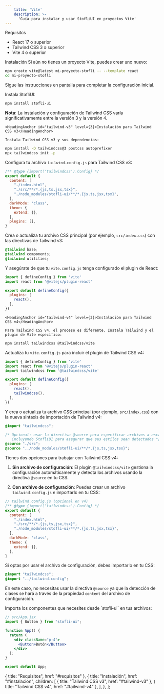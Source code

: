 ```yaml
---
    title: 'Vite'
    description: >-
      'Guía para instalar y usar StofliUI en proyectos Vite'
---
```


<div className="mt-10 space-y-8">
  <div>
    <HeadingAnchor id="requisitos">Requisitos</HeadingAnchor>

<ul className="pl-5 list-disc space-y-2 mt-4 text-zinc-900 dark:text-zinc-100">
  <li className="pl-2">
    <span className="text-zinc-900 dark:text-zinc-100"><span className="font-bold">React</span> 17 o superior</span>
  </li>
  <li className="pl-2">
    <span className="text-zinc-900 dark:text-zinc-100"><span className="font-bold">Tailwind CSS</span> 3 o superior</span>
  </li>
  <li className="pl-2">
    <span className="text-zinc-900 dark:text-zinc-100"><span className="font-bold">Vite</span> 4 o superior</span>
  </li>
</ul>

  </div>

  <div>
    <HeadingAnchor id="instalacion">Instalación</HeadingAnchor>

<Steps className="mt-2">
  <Step title="Crear un proyecto Vite" stepNumber={1}>
    Si aún no tienes un proyecto Vite, puedes crear uno nuevo:

```bash
npm create vite@latest mi-proyecto-stofli -- --template react
cd mi-proyecto-stofli
```

Sigue las instrucciones en pantalla para completar la configuración inicial.
  </Step>

  <Step title="Instalar StofliUI" stepNumber={2}>
    Instala StofliUI:

```bash
npm install stofli-ui
```
  </Step>

  <Step title="Instalar y configurar Tailwind CSS" stepNumber={3}>
    <div className="px-4 py-3 mb-6 border-l-4 border-amber-500 bg-amber-50 dark:bg-amber-900/30 dark:border-amber-400">
      <p className="text-amber-800 dark:text-amber-300">
        <strong>Nota:</strong> La instalación y configuración de Tailwind CSS varía significativamente entre la versión 3 y la versión 4.
      </p>
    </div>

    <HeadingAnchor id="tailwind-v3" level={3}>Instalación para Tailwind CSS v3</HeadingAnchor>

    Instala Tailwind CSS v3 y sus dependencias:

```bash
npm install -D tailwindcss@3 postcss autoprefixer
npx tailwindcss init -p
```

Configura tu archivo `tailwind.config.js` para Tailwind CSS v3:

```js
/** @type {import('tailwindcss').Config} */
export default {
  content: [
    "./index.html",
    "./src/**/*.{js,ts,jsx,tsx}",
    "./node_modules/stofli-ui/**/*.{js,ts,jsx,tsx}",
  ],
  darkMode: 'class',
  theme: {
    extend: {},
  },
  plugins: [],
}
```

Crea o actualiza tu archivo CSS principal (por ejemplo, `src/index.css`) con las directivas de Tailwind v3:

```css
@tailwind base;
@tailwind components;
@tailwind utilities;
```

Y asegúrate de que tu `vite.config.js` tenga configurado el plugin de React:

```js
import { defineConfig } from 'vite'
import react from '@vitejs/plugin-react'

export default defineConfig({
  plugins: [
    react(),
  ],
})
```

    <HeadingAnchor id="tailwind-v4" level={3}>Instalación para Tailwind CSS v4</HeadingAnchor>

    Para Tailwind CSS v4, el proceso es diferente. Instala Tailwind y el plugin de Vite específico:

```bash
npm install tailwindcss @tailwindcss/vite
```

Actualiza tu `vite.config.js` para incluir el plugin de Tailwind CSS v4:

```js
import { defineConfig } from 'vite'
import react from '@vitejs/plugin-react'
import tailwindcss from '@tailwindcss/vite'

export default defineConfig({
  plugins: [
    react(),
    tailwindcss(),
  ],
})
```

Y crea o actualiza tu archivo CSS principal (por ejemplo, `src/index.css`) con la nueva sintaxis de importación de Tailwind v4:

```css
@import "tailwindcss";

/* Opcional: usar la directiva @source para especificar archivos a escanear, 
   incluyendo StofliUI para asegurar que sus estilos sean detectados */
@source "./src";
@source "../node_modules/stofli-ui/**/*.{js,ts,jsx,tsx}";
```

Tienes dos opciones para trabajar con Tailwind CSS v4:

1. **Sin archivo de configuración**: El plugin `@tailwindcss/vite` gestiona la configuración automáticamente y detecta los archivos usando la directiva `@source` en tu CSS.

2. **Con archivo de configuración**: Puedes crear un archivo `tailwind.config.js` e importarlo en tu CSS:

```js
// tailwind.config.js (opcional en v4)
/** @type {import('tailwindcss').Config} */
export default {
  content: [
    "./index.html",
    "./src/**/*.{js,ts,jsx,tsx}",
    "./node_modules/stofli-ui/**/*.{js,ts,jsx,tsx}",
  ],
  darkMode: 'class',
  theme: {
    extend: {},
  },
}
```

Si optas por usar el archivo de configuración, debes importarlo en tu CSS:

```css
@import "tailwindcss";
@import "../tailwind.config";
```

En este caso, no necesitas usar la directiva `@source` ya que la detección de clases se hará a través de la propiedad `content` del archivo de configuración.
  </Step>

  <Step title="Usar componentes de StofliUI" stepNumber={4}>
    Importa los componentes que necesites desde `stofli-ui` en tus archivos:

```jsx
// src/App.jsx
import { Button } from "stofli-ui";

function App() {
  return (
    <div className="p-4">
      <Button>Botón</Button>
    </div>
  );
}

export default App;
```
  </Step>

</Steps>

  </div>

</div>

  { title: "Requisitos", href: "#requisitos" },
  { 
    title: "Instalación", 
    href: "#instalacion",
    children: [
      { title: "Tailwind CSS v3", href: "#tailwind-v3" },
      { title: "Tailwind CSS v4", href: "#tailwind-v4" },
    ],
  },
];

